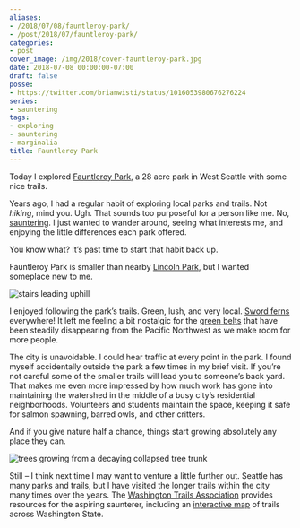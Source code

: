 ```yaml
---
aliases:
- /2018/07/08/fauntleroy-park/
- /post/2018/07/fauntleroy-park/
categories:
- post
cover_image: /img/2018/cover-fauntleroy-park.jpg
date: 2018-07-08 00:00:00-07:00
draft: false
posse:
- https://twitter.com/brianwisti/status/1016053980676276224
series:
- sauntering
tags:
- exploring
- sauntering
- marginalia
title: Fauntleroy Park
---
```


Today I explored [Fauntleroy Park](http://fauntleroywatershed.org/), a
28 acre park in West Seattle with some nice trails.

Years ago, I had a regular habit of exploring local parks and trails.
Not *hiking*, mind you. Ugh. That sounds too purposeful for a person
like me. No, [sauntering](/tags/sauntering). I just wanted to wander
around, seeing what interests me, and enjoying the little differences
each park offered.

You know what? It’s past time to start that habit back up.

Fauntleroy Park is smaller than nearby [Lincoln
Park](https://www.wta.org/go-hiking/hikes/lincoln-park), but I wanted
someplace new to me.

![stairs leading uphill](@img/2018/stairs.jpg)

I enjoyed following the park’s trails. Green, lush, and very local.
[Sword ferns](http://www.nwplants.com/business/catalog/pol_mun.html)
everywhere\! It left me feeling a bit nostalgic for the [green
belts](https://en.wikipedia.org/wiki/Green_belt) that have been steadily
disappearing from the Pacific Northwest as we make room for more people.

The city is unavoidable. I could hear traffic at every point in the
park. I found myself accidentally outside the park a few times in my
brief visit. If you’re not careful some of the smaller trails will lead
you to someone’s back yard. That makes me even more impressed by how
much work has gone into maintaining the watershed in the middle of a
busy city’s residential neighborhoods. Volunteers and students maintain
the space, keeping it safe for salmon spawning, barred owls, and other
critters.

And if you give nature half a chance, things start growing absolutely
any place they can.

![trees growing from a decaying collapsed tree trunk](@img/2018/tree-roots.jpg)

Still – I think next time I may want to venture a little further out.
Seattle has many parks and trails, but I have visited the longer trails
within the city many times over the years. The [Washington Trails
Association](https://www.wta.org/) provides resources for the aspiring
saunterer, including an [interactive
map](https://www.wta.org/go-outside/map) of trails across Washington
State.